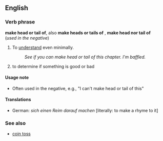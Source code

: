 ==English==

===Verb phrase===
'''make head or tail of''', also '''make heads or tails of''' {{US}}, '''make head nor tail of''' {{US}} (''used in the negative'')

# {{idiom}} To [[understand]] even minimally.
#:''See if you can make head or tail of this chapter. I'm baffled.''
# to determine if something is good or bad

====Usage note====
* Often used in the negative, e.g.,  "I can't make head or tail of this"

====Translations====
*German: ''sich einen Reim darauf machen'' [literally: to make a rhyme to it]

===See also===
*[[coin toss]]